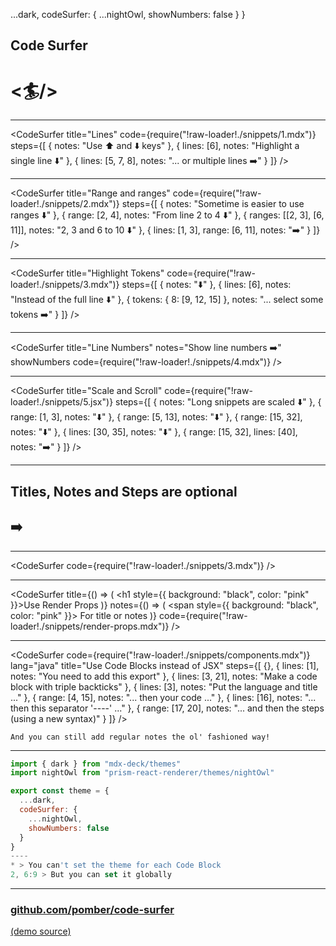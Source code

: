 
  ...dark,
  codeSurfer: {
    ...nightOwl,
    showNumbers: false
  }
}

## Code Surfer

# <🏄/>

---

<CodeSurfer
  title="Lines"
  code={require("!raw-loader!./snippets/1.mdx")}
  steps={[
    { notes: "Use ⬆️ and ⬇️ keys" },
    { lines: [6], notes: "Highlight a single line ⬇️" },
    { lines: [5, 7, 8], notes: "... or multiple lines ➡️" }
  ]}
/>

---

<CodeSurfer
  title="Range and ranges"
  code={require("!raw-loader!./snippets/2.mdx")}
  steps={[
    { notes: "Sometime is easier to use ranges ⬇️" },
    { range: [2, 4], notes: "From line 2 to 4 ⬇️" },
    { ranges: [[2, 3], [6, 11]], notes: "2, 3 and 6 to 10 ⬇️" },
    { lines: [1, 3], range: [6, 11], notes: "➡️" }
  ]}
/>

---

<CodeSurfer
  title="Highlight Tokens"
  code={require("!raw-loader!./snippets/3.mdx")}
  steps={[
    { notes: "⬇️" },
    { lines: [6], notes: "Instead of the full line ⬇️" },
    { tokens: { 8: [9, 12, 15] }, notes: "... select some tokens ➡️" }
  ]}
/>

---

<CodeSurfer
  title="Line Numbers"
  notes="Show line numbers ➡️"
  showNumbers
  code={require("!raw-loader!./snippets/4.mdx")}
/>

---

<CodeSurfer
  title="Scale and Scroll"
  code={require("!raw-loader!./snippets/5.jsx")}
  steps={[
    { notes: "Long snippets are scaled ⬇️" },
    { range: [1, 3], notes: "⬇️" },
    { range: [5, 13], notes: "⬇️" },
    { range: [15, 32], notes: "⬇️" },
    { lines: [30, 35], notes: "⬇️" },
    { range: [15, 32], lines: [40], notes: "➡️" }
  ]}
/>

---

## Titles, Notes and Steps are optional

## ➡️

---

<CodeSurfer code={require("!raw-loader!./snippets/3.mdx")} />

---

<CodeSurfer
  title={() => (
    <h1 style={{ background: "black", color: "pink" }}>Use Render Props</h1>
  )}
  notes={() => (
    <span style={{ background: "black", color: "pink" }}>
      For title or notes
    </span>
  )}
  code={require("!raw-loader!./snippets/render-props.mdx")}
/>

---

<CodeSurfer
  code={require("!raw-loader!./snippets/components.mdx")}
  lang="java"
  title="Use Code Blocks instead of JSX"
  steps={[
    {},
    { lines: [1], notes: "You need to add this export" },
    { lines: [3, 21], notes: "Make a code block with triple backticks" },
    { lines: [3], notes: "Put the language and title ..." },
    { range: [4, 15], notes: "... then your code ..." },
    { lines: [16], notes: "... then this separator '----' ..." },
    { range: [17, 20], notes: "... and then the steps (using a new syntax)" }
  ]}
/>

```notes
And you can still add regular notes the ol' fashioned way!
```

---

```jsx Global Theming
import { dark } from "mdx-deck/themes"
import nightOwl from "prism-react-renderer/themes/nightOwl"

export const theme = {
  ...dark,
  codeSurfer: {
    ...nightOwl,
    showNumbers: false
  }
}
----
* > You can't set the theme for each Code Block
2, 6:9 > But you can set it globally
```


---

### [github.com/pomber/code-surfer](https://github.com/pomber/code-surfer)

[(demo source)](https://github.com/pomber/code-surfer/blob/master/fixtures/sample/sample.mdx)
